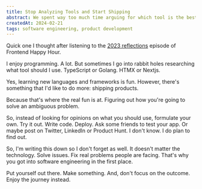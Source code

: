 ```yaml
---
title: Stop Analyzing Tools and Start Shipping
abstract: We spent way too much time arguing for which tool is the best. There isn't one. Instead, focus on solving actual business problems.
createdAt: 2024-02-21
tags: software engineering, product development
---
```


Quick one I thought after listening to the [2023 reflections](https://www.frontendhappyhour.com/episodes/2023-reflections-looking-through-the-bottle/) episode of Frontend Happy Hour.

I enjoy programming. A lot. But sometimes I go into rabbit holes researching what tool should I use. TypeScript or Golang. HTMX or Nextjs.

Yes, learning new languages and frameworks is fun. However, there's something that I'd like to do more: shipping products.

Because that's where the real fun is at. Figuring out how you're going to solve an ambiguous problem.

So, instead of looking for opinions on what you should use, formulate your own. Try it out. Write code. Deploy. Ask some friends to test your app. Or maybe post on Twitter, LinkedIn or Product Hunt. I don't know. I do plan to find out.

So, I'm writing this down so I don't forget as well. It doesn't matter the technology. Solve issues. Fix real problems people are facing. That's why you got into software engineering in the first place.

Put yourself out there. Make something. And, don't focus on the outcome. Enjoy the journey instead.
